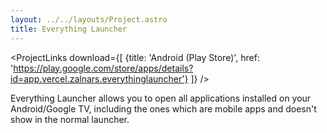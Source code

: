 ```yaml
---
layout: ../../layouts/Project.astro
title: Everything Launcher
---
```



<ProjectLinks
  download={[
    {title: 'Android (Play Store)', href: 'https://play.google.com/store/apps/details?id=app.vercel.zalnars.everythinglauncher'}
  ]}
/>

<div class="prose dark:prose-invert w-full">
Everything Launcher allows you to open all applications installed on your Android/Google TV, including the ones which are mobile apps and doesn't show in the normal launcher.
</div>
